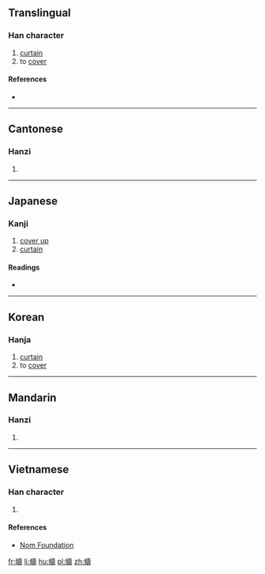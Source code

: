 {{also|帱}}
==Translingual==

===Han character===
{{Han char|rn=50|rad=巾|as=14|sn=17|four=4424<sub>1</sub>|canj=中月土弓戈 (LBGNI)|ids=⿰[[巾]][[壽]]}}

# [[curtain]]
# to [[cover]]

====References====
* {{Han ref|kx=0338.010|dkj=09127|dj=0644.300|hdz=10757.010|uh=5E6C|ud=24172|bh=ECDB|bd=60635}}

----

==Cantonese==

===Hanzi===
{{yue-hanzi|jyut=[[cau4]], [[dou6]], [[tou4]]|y=chau4, dou6, tou4|sim=帱}}

# {{defn|lang=yue|sort=巾14}}

----

==Japanese==

===Kanji===
{{ja-kanji|grade=|rs=巾14}}

# [[cover up]]
# [[curtain]]

====Readings====
* {{ja-readings|on=[[ちゅう]] (chū), [[じゅ]] (ju), [[とう]] (tō), [[どう]] (dō)|kun=[[とばり]] (tobari)}}

----

==Korean==

===Hanja===
{{ko-hanja|hangeul=주|rv=ju|mr=chu}}

# [[curtain]]
# to [[cover]]

----

==Mandarin==

===Hanzi===
{{cmn-hanzi|sim=帱|pin=[[chóu]] ([[chou2]])|wg=ch'ou<sup>2</sup>}}

# {{defn|lang=cmn|sort=巾14}}

----

==Vietnamese==

===Han character===
{{vi-readings|rs=巾14| hanviet = [[đáo]], [[trù]]}}

# {{defn|lang=vi|sort=巾14}}

====References====
*[http://nomfoundation.org/common/nom_details.php?codepoint=5e6c Nom Foundation]

[[fr:幬]]
[[li:幬]]
[[hu:幬]]
[[pl:幬]]
[[zh:幬]]